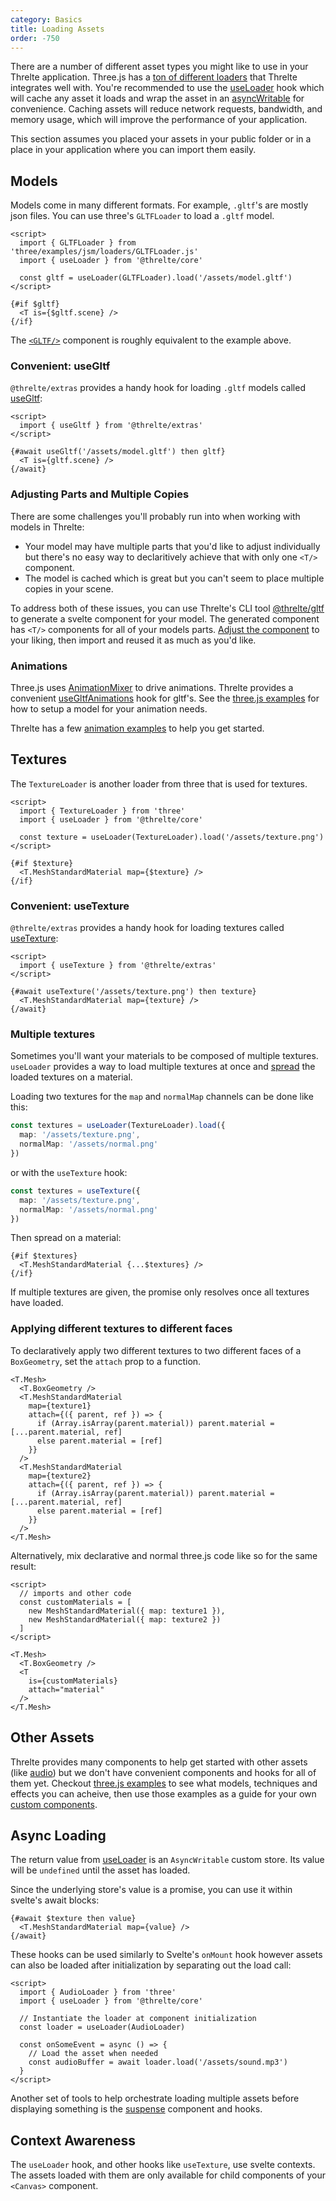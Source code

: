 ```yaml
---
category: Basics
title: Loading Assets
order: -750
---
```


There are a number of different asset types you might like to use in your Threlte application. Three.js has a [ton of different loaders](https://threejs.org/docs/index.html?q=loader) that Threlte integrates well with. You're recommended to use the [useLoader](/docs/reference/core/use-loader) hook which will cache any asset it loads and wrap the asset in an [asyncWritable](/docs/reference/core/utilities#asyncwritable) for convenience. Caching assets will reduce network requests, bandwidth, and memory usage, which will improve the performance of your application.

<Tip type="info">
  This section assumes you placed your assets in your public folder or in a place in your
  application where you can import them easily.
</Tip>

## Models

Models come in many different formats. For example, `.gltf`'s are mostly json files. You can use three's `GLTFLoader` to load a `.gltf` model.

```svelte
<script>
  import { GLTFLoader } from 'three/examples/jsm/loaders/GLTFLoader.js'
  import { useLoader } from '@threlte/core'

  const gltf = useLoader(GLTFLoader).load('/assets/model.gltf')
</script>

{#if $gltf}
  <T is={$gltf.scene} />
{/if}
```

The [`<GLTF/>`](/docs/reference/extras/gltf) component is roughly equivalent to the example above.

### Convenient: useGltf

`@threlte/extras` provides a handy hook for loading `.gltf` models called [useGltf](/docs/reference/extras/use-gltf):

```svelte
<script>
  import { useGltf } from '@threlte/extras'
</script>

{#await useGltf('/assets/model.gltf') then gltf}
  <T is={gltf.scene} />
{/await}
```

### Adjusting Parts and Multiple Copies

There are some challenges you'll probably run into when working with models in Threlte:

- Your model may have multiple parts that you'd like to adjust individually but there's no easy way to declaritively achieve that with only one `<T/>` component.
- The model is cached which is great but you can't seem to place multiple copies in your scene.

To address both of these issues, you can use Threlte's CLI tool [@threlte/gltf](/docs/reference/gltf/getting-started) to generate a svelte component for your model. The generated component has `<T/>` components for all of your models parts. [Adjust the component](/docs/learn/advanced/custom-abstractions) to your liking, then import and reused it as much as you'd like.

### Animations

Three.js uses [AnimationMixer](https://threejs.org/docs/index.html#api/en/animation/AnimationMixer) to drive animations. Threlte provides a convenient [useGltfAnimations](/docs/reference/extras/use-gltf-animations) hook for gltf's. See the [three.js examples](https://threejs.org/examples/?q=animation) for how to setup a model for your animation needs.

Threlte has a few [animation examples](/docs/examples/animation/animation-transitions) to help you get started.

## Textures

The `TextureLoader` is another loader from three that is used for textures.

```svelte
<script>
  import { TextureLoader } from 'three'
  import { useLoader } from '@threlte/core'

  const texture = useLoader(TextureLoader).load('/assets/texture.png')
</script>

{#if $texture}
  <T.MeshStandardMaterial map={$texture} />
{/if}
```

### Convenient: useTexture

`@threlte/extras` provides a handy hook for loading textures called [useTexture](/docs/reference/extras/use-texture):

```svelte
<script>
  import { useTexture } from '@threlte/extras'
</script>

{#await useTexture('/assets/texture.png') then texture}
  <T.MeshStandardMaterial map={texture} />
{/await}
```

### Multiple textures

Sometimes you'll want your materials to be composed of multiple textures. `useLoader` provides a way to load multiple textures at once and [spread](https://learn.svelte.dev/tutorial/spread-props) the loaded textures on a material.

Loading two textures for the `map` and `normalMap` channels can be done like this:

```ts
const textures = useLoader(TextureLoader).load({
  map: '/assets/texture.png',
  normalMap: '/assets/normal.png'
})
```

or with the `useTexture` hook:

```ts
const textures = useTexture({
  map: '/assets/texture.png',
  normalMap: '/assets/normal.png'
})
```

Then spread on a material:

```svelte
{#if $textures}
  <T.MeshStandardMaterial {...$textures} />
{/if}
```

If multiple textures are given, the promise only resolves once all textures have loaded.

### Applying different textures to different faces

To declaratively apply two different textures to two different faces of a `BoxGeometry`, set the `attach` prop to a function.

```svelte
<T.Mesh>
  <T.BoxGeometry />
  <T.MeshStandardMaterial
    map={texture1}
    attach={({ parent, ref }) => {
      if (Array.isArray(parent.material)) parent.material = [...parent.material, ref]
      else parent.material = [ref]
    }}
  />
  <T.MeshStandardMaterial
    map={texture2}
    attach={({ parent, ref }) => {
      if (Array.isArray(parent.material)) parent.material = [...parent.material, ref]
      else parent.material = [ref]
    }}
  />
</T.Mesh>
```

Alternatively, mix declarative and normal three.js code like so for the same result:

```svelte
<script>
  // imports and other code
  const customMaterials = [
    new MeshStandardMaterial({ map: texture1 }),
    new MeshStandardMaterial({ map: texture2 })
  ]
</script>

<T.Mesh>
  <T.BoxGeometry />
  <T
    is={customMaterials}
    attach="material"
  />
</T.Mesh>
```

## Other Assets

Threlte provides many components to help get started with other assets (like [audio](/docs/reference/extras/audio)) but we don't have convenient components and hooks for all of them yet. Checkout [three.js examples](https://threejs.org/examples/) to see what models, techniques and effects you can acheive, then use those examples as a guide for your own [custom components](/docs/learn/advanced/custom-abstractions).

## Async Loading

The return value from [useLoader](/docs/reference/core/use-loader) is an `AsyncWritable` custom store. Its value will be `undefined` until the asset has loaded.

Since the underlying store's value is a promise, you can use it within svelte's await blocks:

```svelte
{#await $texture then value}
  <T.MeshStandardMaterial map={value} />
{/await}
```

These hooks can be used similarly to Svelte's `onMount` hook however assets can also be loaded after initialization by separating out the load call:

```svelte
<script>
  import { AudioLoader } from 'three'
  import { useLoader } from '@threlte/core'

  // Instantiate the loader at component initialization
  const loader = useLoader(AudioLoader)

  const onSomeEvent = async () => {
    // Load the asset when needed
    const audioBuffer = await loader.load('/assets/sound.mp3')
  }
</script>
```

Another set of tools to help orchestrate loading multiple assets before displaying something is the [suspense](/docs/reference/extras/suspense) component and hooks.

## Context Awareness

The `useLoader` hook, and other hooks like `useTexture`, use svelte contexts. The assets loaded with them are only available for child components of your `<Canvas>` component.
